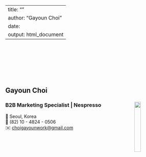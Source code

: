 
---
title: ""
author: "Gayoun Choi"
date: 
output: html_document
---

<link rel="stylesheet" href="styles.css" type="text/css">
<link rel="stylesheet" href="site_libs/academicons-1.9.1/css/academicons.min.css"/>


<br><br><br><br><br><br>

## **Gayoun Choi**
### B2B Marketing Specialist | Nespresso <img src="images/company_logo.jpeg" style="width:20%;" align="right">

📍 Seoul, Korea <br>
📱 (82) 10 - 4824 - 0506 <br>
✉️ [choigayounwork@gmail.com](mailto:choigayounwork@gmail.com) <br>
